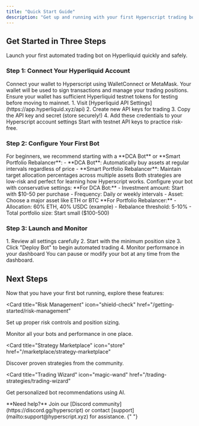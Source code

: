 ```yaml
---
title: "Quick Start Guide"
description: "Get up and running with your first Hyperscript trading bot in under 10 minutes"
---
```


## Get Started in Three Steps

Launch your first automated trading bot on Hyperliquid quickly and safely.

### Step 1: Connect Your Hyperliquid Account

<AccordionGroup>
  <Accordion icon="wallet" title="Connect Wallet">
    Connect your wallet to Hyperscript using WalletConnect or MetaMask. Your
    wallet will be used to sign transactions and manage your trading positions.
    <Warning>
      Ensure your wallet has sufficient Hyperliquid testnet tokens for testing
      before moving to mainnet.
    </Warning>
  </Accordion>
  <Accordion icon="key" title="Generate API Keys">
    1. Visit [Hyperliquid API Settings](https://app.hyperliquid.xyz/api) 2.
    Create new API keys for trading 3. Copy the API key and secret (store
    securely!) 4. Add these credentials to your Hyperscript account settings
    <Tip>Start with testnet API keys to practice risk-free.</Tip>
  </Accordion>
</AccordionGroup>

### Step 2: Configure Your First Bot

<AccordionGroup>
  <Accordion icon="robot" title="Choose a Strategy">
    For beginners, we recommend starting with a **DCA Bot** or **Smart Portfolio
    Rebalancer**: - **DCA Bot**: Automatically buy assets at regular intervals
    regardless of price - **Smart Portfolio Rebalancer**: Maintain target
    allocation percentages across multiple assets Both strategies are low-risk
    and perfect for learning how Hyperscript works.
  </Accordion>
  <Accordion icon="sliders" title="Set Parameters">
    Configure your bot with conservative settings: **For DCA Bot:** - Investment
    amount: Start with $10-50 per purchase - Frequency: Daily or weekly
    intervals - Asset: Choose a major asset like ETH or BTC **For Portfolio
    Rebalancer:** - Allocation: 60% ETH, 40% USDC (example) - Rebalance
    threshold: 5-10% - Total portfolio size: Start small ($100-500)
  </Accordion>
</AccordionGroup>

### Step 3: Launch and Monitor

<Accordion icon="rocket" title="Deploy Your Bot">
  1. Review all settings carefully 2. Start with the minimum position size 3.
  Click "Deploy Bot" to begin automated trading 4. Monitor performance in your
  dashboard
  <Tip>You can pause or modify your bot at any time from the dashboard.</Tip>
</Accordion>

## Next Steps

Now that you have your first bot running, explore these features:

<CardGroup cols={2}>

<Card
  title="Risk Management"
  icon="shield-check"
  href="/getting-started/risk-management"
>
  Set up proper risk controls and position sizing.
</Card>

<Card title="Portfolio Dashboard" icon="chart-pie" href="/portfolio/dashboard">
  Monitor all your bots and performance in one place.
</Card>

<Card
  title="Strategy Marketplace"
  icon="store"
  href="/marketplace/strategy-marketplace"
>
  Discover proven strategies from the community.
</Card>

<Card
  title="Trading Wizard"
  icon="magic-wand"
  href="/trading-strategies/trading-wizard"
>
  Get personalized bot recommendations using AI.
</Card>

</CardGroup>

<Note>
  **Need help?** Join our [Discord community](https://discord.gg/hyperscript) or
  contact [support](mailto:support@hyperscript.xyz) for assistance.
</Note>{" "}
